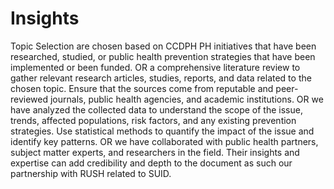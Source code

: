 # Insights {.unnumbered}

Topic Selection are chosen based on CCDPH PH initiatives that have been researched, studied, or public health prevention strategies that have been implemented or been funded.
OR a comprehensive literature review to gather relevant research articles, studies, reports, and data related to the chosen topic. Ensure that the sources come from reputable and peer-reviewed journals, public health agencies, and academic institutions.
OR we have analyzed the collected data to understand the scope of the issue, trends, affected populations, risk factors, and any existing prevention strategies. Use statistical methods to quantify the impact of the issue and identify key patterns.
OR we have collaborated with public health partners, subject matter experts, and researchers in the field. Their insights and expertise can add credibility and depth to the document as such our partnership with RUSH related to SUID.
